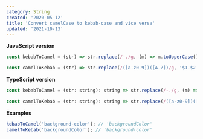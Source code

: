 ```yaml
---
category: String
created: '2020-05-12'
title: 'Convert camelCase to kebab-case and vice versa'
updated: '2021-10-13'
---
```


**JavaScript version**

```js
const kebabToCamel = (str) => str.replace(/-./g, (m) => m.toUpperCase()[1]);

const camelToKebab = (str) => str.replace(/([a-z0-9])([A-Z])/g, '$1-$2').toLowerCase();
```

**TypeScript version**

```js
const kebabToCamel = (str: string): string => str.replace(/-./g, (m) => m.toUpperCase()[1]);

const camelToKebab = (str: string): string => str.replace(/([a-z0-9])([A-Z])/g, '$1-$2').toLowerCase();
```

**Examples**

```js
kebabToCamel('background-color'); // 'backgroundColor'
camelToKebab('backgroundColor'); // 'background-color'
```
